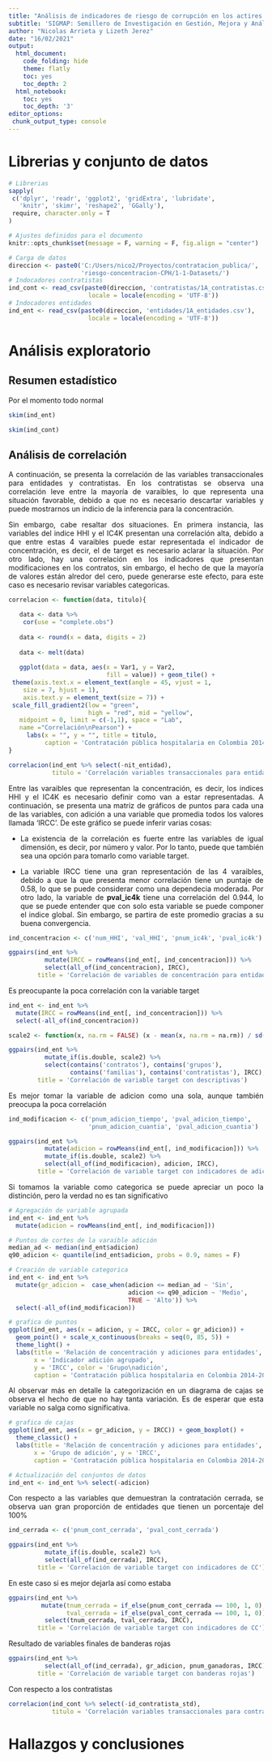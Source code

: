 ```yaml
---
title: "Análisis de indicadores de riesgo de corrupción en los actires de contratación pública hospitalaria"
subtitle: 'SIGMAP: Semillero de Investigación en Gestión, Mejora y Análisis de Procesos'
author: "Nicolas Arrieta y Lizeth Jerez"
date: "16/02/2021"
output:
  html_document:
    code_folding: hide
    theme: flatly
    toc: yes
    toc_depth: 2
  html_notebook:
    toc: yes
    toc_depth: '3'
editor_options:
 chunk_output_type: console
---
```


<style>
body {
text-align: justify}
</style>

# Librerias y conjunto de datos

```r
# Librerias
sapply(
 c('dplyr', 'readr', 'ggplot2', 'gridExtra', 'lubridate',
   'knitr', 'skimr', 'reshape2', 'GGally'), 
 require, character.only = T
)

# Ajustes definidos para el documento
knitr::opts_chunk$set(message = F, warning = F, fig.align = "center")

# Carga de datos
direccion <- paste0('C:/Users/nico2/Proyectos/contratacion_publica/',
                    'riesgo-concentracion-CPH/1-1-Datasets/')
# Indocadores contratistas
ind_cont <- read_csv(paste0(direccion, 'contratistas/1A_contratistas.csv'),
                      locale = locale(encoding = 'UTF-8'))
# Indocadores entidades
ind_ent <- read_csv(paste0(direccion, 'entidades/1A_entidades.csv'),
                      locale = locale(encoding = 'UTF-8'))
```

# Análisis exploratorio

## Resumen estadístico

Por el momento todo normal

```r
skim(ind_ent)
```

```r
skim(ind_cont)
```

## Análisis de correlación

A continuación, se presenta la correlación de las variables transaccionales para entidades y contratistas. En los contratistas se observa una correlación leve entre la mayoría de varaibles, lo que representa una situación favorable, debido a que no es necesario descartar variables y puede mostrarnos un indicio de la inferencia para la concentración.

Sin embargo, cabe resaltar dos situaciones. En primera instancia, las variables del indice HHI y el IC4K presentan una correlación alta, debido a que entre estas 4 varaibles puede estar representada el indicador de concentración, es decir, el de target es necesario aclarar la situación. Por otro lado, hay una correlación en los indicadores que presentan modificaciones en los contratos, sin embargo, el hecho de que la mayoría de valores están alredor del cero, puede generarse este efecto, para este caso es necesario revisar variables categoricas.

```r
correlacion <- function(data, titulo){

   data <- data %>%
    cor(use = "complete.obs")
   
   data <- round(x = data, digits = 2)
   
   data <- melt(data)
   
   ggplot(data = data, aes(x = Var1, y = Var2, 
                           fill = value)) + geom_tile() +
 theme(axis.text.x = element_text(angle = 45, vjust = 1, 
    size = 7, hjust = 1),
    axis.text.y = element_text(size = 7)) +
 scale_fill_gradient2(low = "green", 
                      high = "red", mid = "yellow", 
   midpoint = 0, limit = c(-1,1), space = "Lab", 
   name ="Correlación\nPearson") +
     labs(x = "", y = "", title = titulo,
          caption = 'Contratación pública hospitalaria en Colombia 2014-2019.')
}

correlacion(ind_ent %>% select(-nit_entidad),
            titulo = 'Correlación variables transaccionales para entidades')
```

Entre las varaibles que representan la concentración, es decir, los indices HHI y el IC4K es necesario definir como van a estar representadas. A continuación, se presenta una matriz de gráficos de puntos para cada una de las variables, con adición a una variable que promedia todos los valores llamada 'IRCC'. De este gráfico se puede inferir varias cosas:

* La existencia de la correlación es fuerte entre las variables de igual dimensión, es decir, por número y valor. Por lo tanto, puede que también sea una opción para tomarlo como variable target.

* La variable IRCC tiene una gran representación de las 4 varaibles, debido a que la que presenta menor correlación tiene un puntaje de 0.58, lo que se puede considerar como una dependecia moderada. Por otro lado, la variable de __pval_ic4k__ tiene una correlación del 0.944, lo que se puede entender que con solo esta variable se puede componer el indice global. Sin embargo, se partira de este promedio gracias a su buena convergencia.

```r
ind_concentracion <- c('num_HHI', 'val_HHI', 'pnum_ic4k', 'pval_ic4k')

ggpairs(ind_ent %>% 
          mutate(IRCC = rowMeans(ind_ent[, ind_concentracion])) %>% 
          select(all_of(ind_concentracion), IRCC),
        title = 'Correlación de variables de concentración para entidades')
```

Es preocupante la poca correlación con la variable target

```r
ind_ent <- ind_ent %>% 
  mutate(IRCC = rowMeans(ind_ent[, ind_concentracion])) %>%
  select(-all_of(ind_concentracion))

scale2 <- function(x, na.rm = FALSE) (x - mean(x, na.rm = na.rm)) / sd(x, na.rm)

ggpairs(ind_ent %>% 
          mutate_if(is.double, scale2) %>% 
          select(contains('contratos'), contains('grupos'),
                 contains('familias'), contains('contratistas'), IRCC),
        title = 'Correlación de variable target con descriptivas')
```

Es mejor tomar la variable de adicion como una sola, aunque también preocupa la poca correlación

```r
ind_modificacion <- c('pnum_adicion_tiempo', 'pval_adicion_tiempo',
                      'pnum_adicion_cuantia', 'pval_adicion_cuantia')

ggpairs(ind_ent %>% 
          mutate(adicion = rowMeans(ind_ent[, ind_modificacion])) %>%  
          mutate_if(is.double, scale2) %>% 
          select(all_of(ind_modificacion), adicion, IRCC),
        title = 'Correlación de variable target con indicadores de adición')
```

Si tomamos la variable como categorica se puede apreciar un poco la distinción, pero la verdad no es tan significativo

```r
# Agregación de variable agrupada
ind_ent <- ind_ent %>% 
  mutate(adicion = rowMeans(ind_ent[, ind_modificacion]))

# Puntos de cortes de la varaible adición
median_ad <- median(ind_ent$adicion)
q90_adicion <- quantile(ind_ent$adicion, probs = 0.9, names = F)

# Creación de variable categorica
ind_ent <- ind_ent %>% 
  mutate(gr_adicion =  case_when(adicion <= median_ad ~ 'Sin',
                                 adicion <= q90_adicion ~ 'Medio',
                                 TRUE ~ 'Alto')) %>% 
  select(-all_of(ind_modificacion))

# grafica de puntos
ggplot(ind_ent, aes(x = adicion, y = IRCC, color = gr_adicion)) + 
  geom_point() + scale_x_continuous(breaks = seq(0, 85, 5)) +
  theme_light() + 
  labs(title = 'Relación de concentración y adiciones para entidades',
       x = 'Indicador adición agrupado',
       y = 'IRCC', color = 'Grupo\nadición',
       caption = 'Contratación pública hospitalaria en Colombia 2014-2019.')
```

Al observar más en detalle la categorización en un diagrama de cajas se observa el hecho de que no hay tanta variación. Es de esperar que esta variable no salga como significativa.

```r
# grafica de cajas
ggplot(ind_ent, aes(x = gr_adicion, y = IRCC)) + geom_boxplot() +
  theme_classic() +
  labs(title = 'Relación de concentración y adiciones para entidades',
       x = 'Grupo de adición', y = 'IRCC',
       caption = 'Contratación pública hospitalaria en Colombia 2014-2019.')

# Actualización del conjuntos de datos
ind_ent <- ind_ent %>% select(-adicion)
```

Con respecto a las variables que demuestran la contratación cerrada, se observa uan gran proporción de entidades que tienen un porcentaje del 100%

```r
ind_cerrada <- c('pnum_cont_cerrada', 'pval_cont_cerrada')

ggpairs(ind_ent %>% 
          mutate_if(is.double, scale2) %>% 
          select(all_of(ind_cerrada), IRCC),
        title = 'Correlación de variable target con indicadores de CC')
```

En este caso si es mejor dejarla así como estaba

```r
ggpairs(ind_ent %>% 
         mutate(tnum_cerrada = if_else(pnum_cont_cerrada == 100, 1, 0),
                tval_cerrada = if_else(pval_cont_cerrada == 100, 1, 0)) %>% 
          select(tnum_cerrada, tval_cerrada, IRCC),
        title = 'Correlación de variable target con indicadores de CC')
```

Resultado de variables finales de banderas rojas

```r
ggpairs(ind_ent %>% 
          select(all_of(ind_cerrada), gr_adicion, pnum_ganadoras, IRCC),
        title = 'Correlación de variable target con banderas rojas')
```

Con respecto a los contratistas

```r
correlacion(ind_cont %>% select(-id_contratista_std),
            titulo = 'Correlación variables transaccionales para contratistas')
```


# Hallazgos y conclusiones
